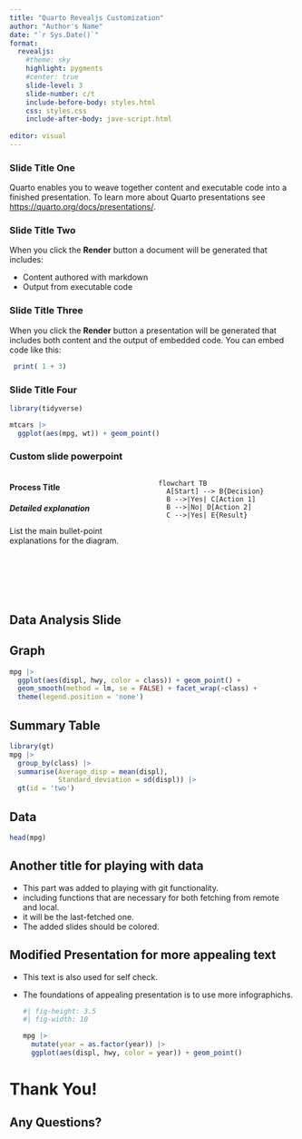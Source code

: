 ```yaml
---
title: "Quarto Revealjs Customization"
author: "Author's Name"
date: "`r Sys.Date()`"
format: 
  revealjs:
    #theme: sky
    highlight: pygments
    #center: true
    slide-level: 3
    slide-number: c/t
    include-before-body: styles.html
    css: styles.css
    include-after-body: jave-script.html
  
editor: visual
---
```


### Slide Title One

Quarto enables you to weave together content and executable code into a finished presentation. To learn more about Quarto presentations see <https://quarto.org/docs/presentations/>.

### Slide Title Two

When you click the **Render** button a document will be generated that includes:

-   Content authored with markdown
-   Output from executable code

### Slide Title Three

When you click the **Render** button a presentation will be generated that includes both content and the output of embedded code. You can embed code like this:

```r
 print( 1 + 3)
```

### Slide Title Four

```r
library(tidyverse)

mtcars |> 
  ggplot(aes(mpg, wt)) + geom_point()
```

### Custom slide powerpoint

::: columns
::: {.column width="50%"}
```{=html}
<div class="text-box" style="height:200px">
  <h4>Process Title</h4>
  <h5>Detailed explanation</h5>
  <p>List the main bullet-point explanations for the diagram.</p>
</div>
```
:::

::: {.column width="50%"}
```mermaid
flowchart TB
  A[Start] --> B{Decision}
  B -->|Yes| C[Action 1]
  B -->|No| D[Action 2]
  C -->|Yes| E{Result}
```
:::
:::

## Data Analysis Slide

::: panel-tabset
## Graph

```r
mpg |> 
  ggplot(aes(displ, hwy, color = class)) + geom_point() +
  geom_smooth(method = lm, se = FALSE) + facet_wrap(~class) +
  theme(legend.position = 'none')
```

## Summary Table

```r
library(gt)
mpg |> 
  group_by(class) |> 
  summarise(Average_disp = mean(displ),
            Standard_deviation = sd(displ)) |> 
  gt(id = 'two')
```

## Data

```r
head(mpg)
```
:::

## Another title for playing with data

- This part was added to playing with git functionality.
- including functions that are necessary for both fetching from remote and local.
- it will be the last-fetched one.
- The added slides should be colored.



## Modified Presentation for more appealing text

-   This text is also used for self check.

-   The foundations of appealing presentation is to use more infographichs.

    ```r
    #| fig-height: 3.5
    #| fig-width: 10

    mpg |> 
      mutate(year = as.factor(year)) |> 
      ggplot(aes(displ, hwy, color = year)) + geom_point()

    ```

## 

::: r-stack
::: thank-you-slide
<h1 class="thank-you-heading">

Thank You!

</h1>

<h2 class="questions-prompt">

Any Questions?

</h2>

::: animated-text
:::
:::
:::
